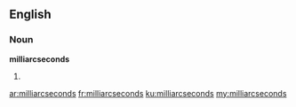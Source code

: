 ==English==

===Noun===
'''milliarcseconds'''

# {{plural of|milliarcsecond}}

[[ar:milliarcseconds]]
[[fr:milliarcseconds]]
[[ku:milliarcseconds]]
[[my:milliarcseconds]]